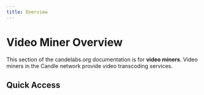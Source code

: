 ```yaml
---
title: Overview
---
```


# Video Miner Overview

This section of the candelabs.org documentation is for **video miners**. Video
miners in the Candle network provide video transcoding services.

## Quick Access

<DocsCardsContainer>
  <DocsCard
    key={1}
    title="Getting Started"
    description="A hands-on introduction to Candle for video miners. Recommended for all new
users."
    href="/docs/products/getting-started/overview"
  />
  <DocsCard
    key={2}
    title="How-to Guides"
    description="Practical step-by-step guides to help you achieve a specific goal. Most useful
when you're trying to get something done."
    href="/docs/products/how-to-guides/overview"
  />
  <DocsCard
    key={3}
    title="Core Concepts"
    description="Big-picture explanations of higher-level video mining concepts. Most useful for building understanding of a particular topic."
    href="/docs/products/core-concepts/overview"
  />
  <DocsCard
    key={4}
    title="Reference"
    description="Covers tools, components, commands and resources. Most useful when you need detailed information about video miner APIs."
    href="/docs/products/reference/overview"
  />
</DocsCardsContainer>
